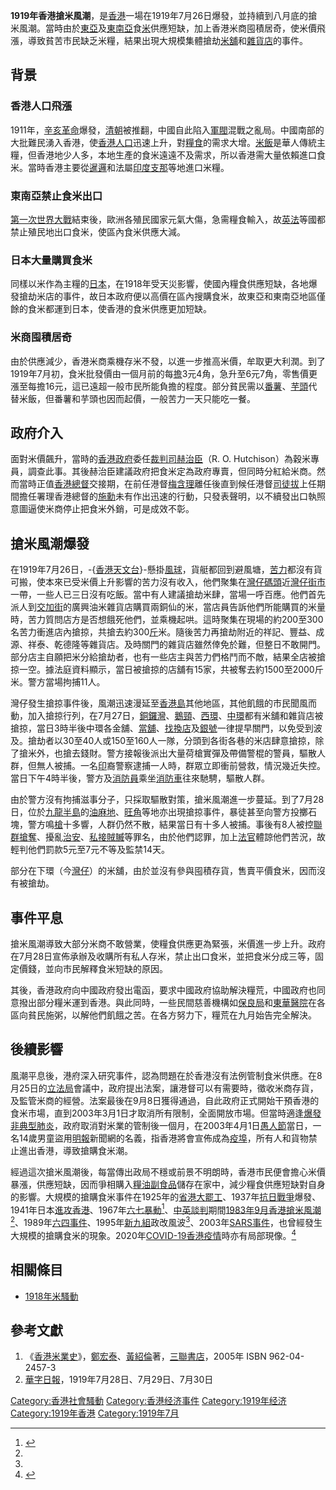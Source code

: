 '''1919年香港搶米風潮'''，是[[香港|香港]]一場在1919年7月26日爆發，並持續到八月底的搶米風潮。當時由於[[东亚|東亞]]及[[东南亚|東南亞]]食[[稻|米]]供應短缺，加上香港米商囤積居奇，使米價飛漲，導致貧苦市民缺乏米糧，結果出現大規模集體搶劫[[米舖|米舖]]和[[雜貨店|雜貨店]]的事件。

== 背景 ==
=== 香港人口飛漲 ===
1911年，[[辛亥革命|辛亥革命]]爆發，[[清朝|清朝]]被推翻，中國自此陷入[[军阀|軍閥]]混戰之亂局。中國南部的大批難民湧入香港，使[[香港人口|香港人口]]迅速上升，對[[粮食|糧食]]的需求大增。[[稻|米]][[飯|飯]]是華人傳統主糧，但香港地少人多，本地生產的食米遠遠不及需求，所以香港需大量依賴進口食米。當時香港主要從[[泰国|暹邏]]和法屬[[中南半島|印度支那]]等地進口米糧。

=== 東南亞禁止食米出口 ===
[[第一次世界大战|第一次世界大戰]]結束後，歐洲各殖民國家元氣大傷，急需糧食輸入，故[[大英帝国|英]][[法國殖民地|法]]等國都禁止殖民地出口食米，使區內食米供應大減。

=== 日本大量購買食米 ===
同樣以米作為主糧的[[大日本帝国|日本]]，在1918年受天災影響，使國內糧食供應短缺，各地爆發搶劫米店的事件，故日本政府便以高價在區內搜購食米，故東亞和東南亞地區僅餘的食米都運到日本，使香港的食米供應更加短缺。

=== 米商囤積居奇 ===
由於供應減少，香港米商乘機存米不發，以進一步推高米價，牟取更大利潤。到了1919年7月初，食米批發價由一個月前的每[[擔|擔]]3元4角，急升至6元7角，零售價更漲至每擔16元，這已遠超一般市民所能負擔的程度。部分貧民需以[[甘薯|番薯]]、[[芋|芋頭]]代替米飯，但番薯和芋頭也因而起價，一般苦力一天只能吃一餐。

== 政府介入 ==
面對米價飆升，當時的[[香港殖民地時期#香港政府|香港政府]]委任[[裁判司|裁判司]][[赫治臣|赫治臣]]（R. O. Hutchison）為穀米專員，調查此事。其後赫治臣建議政府把食米定為政府專賣，但同時分紅給米商。然而當時正值[[香港總督|香港總督]]交接期，在前任港督[[梅含理|梅含理]]離任後直到候任港督[[司徒拔|司徒拔]]上任期間擔任署理香港總督的[[施勳|施勳]]未有作出迅速的行動，只發表聲明，以不續發出口執照意圖逼使米商停止把食米外銷，可是成效不彰。

== 搶米風潮爆發 ==
在1919年7月26日，-{[[香港天文台|香港天文台]]}-懸掛[[香港熱帶氣旋警告信號|風球]]，貨艇都回到避風塘，[[苦力|苦力]]都沒有貨可搬，使本來已受米價上升影響的苦力沒有收入，他們聚集在[[灣仔碼頭|灣仔碼頭]]近[[灣仔街市|灣仔街市]]一帶，一些人已三日沒有吃飯。當中有人建議搶劫米肆，當場一呼百應。他們首先派人到[[交加街|交加街]]的廣興油米雜貨店購買兩銅仙的米，當店員告訴他們所能購買的米量時，苦力質問店方是否想餓死他們，並乘機起哄。這時聚集在現場的約200至300名苦力衝進店內搶掠，共搶去約300[[斤|斤]]米。隨後苦力再搶劫附近的祥記、豐益、成源、祥泰、乾德隆等雜貨店。及時關門的雜貨店雖然倖免於難，但整日不敢開門。部分店主自願把米分給搶劫者，也有一些店主與苦力們格鬥而不敵，結果全店被搶掠一空。據法庭資料顯示，當日被搶掠的店舖有15家，共被奪去約1500至2000斤米。警方當場拘捕11人。

灣仔發生搶掠事件後，風潮迅速漫延至[[香港島|香港島]]其他地區，其他飢餓的市民聞風而動，加入搶掠行列，在7月27日，[[銅鑼灣|銅鑼灣]]、[[鵝頸|鵝頸]]、[[西環|西環]]、[[中環|中環]]都有米舖和雜貨店被搶掠，當日3時半後中環各金舖、[[典當業|當舖]]、[[找換店|找換店]]及[[銀行|銀號]]一律提早關門，以免受到波及。搶劫者以30至40人或150至160人一隊，分頭到各街各巷的米店肆意搶掠，除了搶米外，也搶去錢財。警方接報後派出大量荷槍實彈及帶備警棍的警員，驅散人群，但無人被捕。一名[[印度|印]]裔警察逮捕一人時，群眾立即衝前營救，情況幾近失控。當日下午4時半後，警方及[[消防員|消防員]]乘坐[[消防車|消防車]]往來馳騁，驅散人群。

由於警方沒有拘捕滋事分子，只採取驅散對策，搶米風潮進一步蔓延。到了7月28日，位於[[九龍|九龍半島]]的[[油麻地|油麻地]]、[[旺角|旺角]]等地亦出現搶掠事件，暴徒甚至向警方投擲石塊，警方鳴[[槍|槍]]十多響，人群仍然不散，結果當日有十多人被捕。事後有8人被控[[行劫|聯群搶奪]]、擾亂[[治安|治安]]、[[處理賊贓罪|私接賊贓]]等罪名，由於他們認罪，加上[[法官|法官]]體諒他們苦況，故輕判他們罰款5元至7元不等及監禁14天。

部分在下環（今[[灣仔|灣仔]]）的米舖，由於並沒有參與囤積存貨，售賣平價食米，因而沒有被搶劫。

== 事件平息 ==
搶米風潮導致大部分米商不敢營業，使糧食供應更為緊張，米價進一步上升。政府在7月28日宣佈承辦及收購所有私人存米，禁止出口食米，並把食米分成三等，固定價錢，並向市民解釋食米短缺的原因。

其後，香港政府向中國政府發出電函，要求中國政府協助解決糧荒，中國政府也同意撥出部分糧米運到香港。與此同時，一些民間慈善機構如[[保良局|保良局]]和[[東華醫院|東華醫院]]在各區向貧民施粥，以解他們飢餓之苦。在各方努力下，糧荒在九月始告完全解決。

== 後續影響 ==
風潮平息後，港府深入研究事件，認為問題在於香港沒有法例管制食米供應。在8月25日的[[香港立法會|立法局]]會議中，政府提出法案，讓港督可以有需要時，徵收米商存貨，及監管米商的經營。法案最後在9月8日獲得通過，自此政府正式開始干預香港的食米市場，直到2003年3月1日才取消所有限制，全面開放市場。但當時適逢[[SARS事件|爆發非典型肺炎]]，政府取消對米業的管制後一個月，在2003年4月1日[[愚人节|愚人節]]當日，一名14歲男童盜用[[明報|明報]]新聞網的名義，指香港將會宣佈成為[[疫埠|疫埠]]，所有人和貨物禁止進出香港，導致搶購食米潮。

經過這次搶米風潮後，每當傳出政局不穩或前景不明朗時，香港市民便會擔心米價暴漲，供應短缺，因而爭相購入[[粮食|糧]][[食油|油]][[副食品|副食品]]儲存在家中，減少糧食供應短缺對自身的影響。大規模的搶購食米事件在1925年的[[省港大罷工|省港大罷工]]、1937年[[中国抗日战争|抗日戰爭]]爆發、1941年日本[[香港保衛戰|進攻香港]]、1967年[[六七暴動|六七暴動]]<ref name="陸羽仁2008">{{cite news|title=金融High Tea——搶米指標又嚟料？|newspaper=[[頭條日報|頭條日報]]|date=2008-04-14|last=[[陸羽仁|陸羽仁]]|first=|url=https://hd.stheadline.com/news/columns/4/20080414/47747/專欄-金融High-Tea-搶米指標又嚟料|archiveurl=https://web.archive.org/web/20201209101133/https://hd.stheadline.com/news/columns/4/20080414/47747/%E5%B0%88%E6%AC%84-%E9%87%91%E8%9E%8DHigh-Tea-%E6%90%B6%E7%B1%B3%E6%8C%87%E6%A8%99%E5%8F%88%E5%9A%9F%E6%96%99|archivedate=2020-12-09|accessdate=2021-01-21|dead-url=no}}</ref>、[[中英談判|中英談判]]期間[[1983年9月香港搶米風潮|1983年9月香港搶米風潮]]<ref name="陸羽仁2008"/>、1989年[[六四事件|六四事件]]、1995年[[新九組|新九組]]政改風波<ref name="陸羽仁2008"/>、2003年[[SARS事件|SARS事件]]，也曾經發生大規模的搶購食米的現象。2020年[[2019冠狀病毒病香港疫情|COVID-19香港疫情]]時亦有局部現像。<ref name="mingpao-2020-02-06">{{cite news |title=陳家珮團購被指引人搶米 |url=http://www.mingpaocanada.com/van/htm/News/20200206/HK-gzc1_r.htm |accessdate=2020-02-06 |work=明報 |date=2020-02-06 |archive-date=2020-12-09 |archive-url=https://web.archive.org/web/20201209102021/http://www.mingpaocanada.com/van/htm/News/20200206/HK-gzc1_r.htm |dead-url=no }}</ref>

== 相關條目 ==
* [[1918年米騷動|1918年米騷動]]

== 參考文獻 ==
{{reflist}}
# 《[[香港米業史|香港米業史]]》，[[鄭宏泰|鄭宏泰]]、[[黃紹倫|黃紹倫]]著，[[三聯書店|三聯書店]]，2005年 ISBN 962-04-2457-3
#[[華字日報|華字日報]]，1919年7月28日、7月29日、7月30日

[[Category:香港社會騷動|Category:香港社會騷動]]
[[Category:香港经济事件|Category:香港经济事件]]
[[Category:1919年经济|Category:1919年经济]]
[[Category:1919年香港|Category:1919年香港]]
[[Category:1919年7月|Category:1919年7月]]